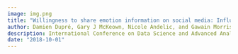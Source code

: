 ```yaml
---
image: img.png
title: "Willingness to share emotion information on social media: Influence of personality and social context"
author: Damien Dupré, Gary J McKeown, Nicole Andelic, and Gawain Morrison
description: International Conference on Data Science and Advanced Analytics (DSAA 2018)
date: "2018-10-01"
---
```

